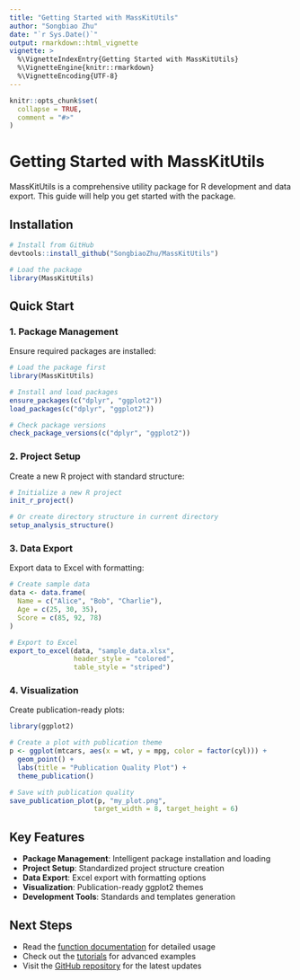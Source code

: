 ```yaml
---
title: "Getting Started with MassKitUtils"
author: "Songbiao Zhu"
date: "`r Sys.Date()`"
output: rmarkdown::html_vignette
vignette: >
  %\VignetteIndexEntry{Getting Started with MassKitUtils}
  %\VignetteEngine{knitr::rmarkdown}
  %\VignetteEncoding{UTF-8}
---
```


```r
knitr::opts_chunk$set(
  collapse = TRUE,
  comment = "#>"
)
```

# Getting Started with MassKitUtils

MassKitUtils is a comprehensive utility package for R development and data export. This guide will help you get started with the package.

## Installation

```r
# Install from GitHub
devtools::install_github("SongbiaoZhu/MassKitUtils")

# Load the package
library(MassKitUtils)
```

## Quick Start

### 1. Package Management

Ensure required packages are installed:

```r
# Load the package first
library(MassKitUtils)

# Install and load packages
ensure_packages(c("dplyr", "ggplot2"))
load_packages(c("dplyr", "ggplot2"))

# Check package versions
check_package_versions(c("dplyr", "ggplot2"))
```

### 2. Project Setup

Create a new R project with standard structure:

```r
# Initialize a new R project
init_r_project()

# Or create directory structure in current directory
setup_analysis_structure()
```

### 3. Data Export

Export data to Excel with formatting:

```r
# Create sample data
data <- data.frame(
  Name = c("Alice", "Bob", "Charlie"),
  Age = c(25, 30, 35),
  Score = c(85, 92, 78)
)

# Export to Excel
export_to_excel(data, "sample_data.xlsx", 
                header_style = "colored", 
                table_style = "striped")
```

### 4. Visualization

Create publication-ready plots:

```r
library(ggplot2)

# Create a plot with publication theme
p <- ggplot(mtcars, aes(x = wt, y = mpg, color = factor(cyl))) +
  geom_point() +
  labs(title = "Publication Quality Plot") +
  theme_publication()

# Save with publication quality
save_publication_plot(p, "my_plot.png", 
                     target_width = 8, target_height = 6)
```

## Key Features

- **Package Management**: Intelligent package installation and loading
- **Project Setup**: Standardized project structure creation
- **Data Export**: Excel export with formatting options
- **Visualization**: Publication-ready ggplot2 themes
- **Development Tools**: Standards and templates generation

## Next Steps

- Read the [function documentation](reference/index.html) for detailed usage
- Check out the [tutorials](articles/tutorials.html) for advanced examples
- Visit the [GitHub repository](https://github.com/SongbiaoZhu/MassKitUtils) for the latest updates 